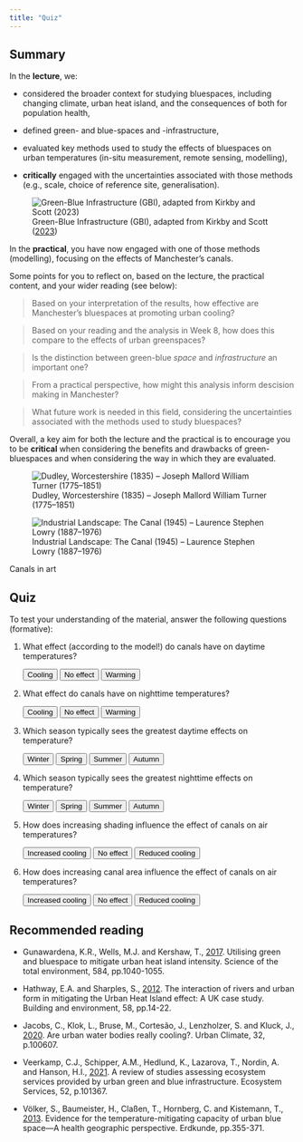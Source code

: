 ```yaml
---
title: "Quiz"
---
```


## Summary

In the **lecture**, we:

- considered the broader context for studying bluespaces, including changing climate, urban heat island, and the consequences of both for population health,

- defined green- and blue-spaces and -infrastructure,

- evaluated key methods used to study the effects of bluespaces on urban temperatures (in-situ measurement, remote sensing, modelling), 

- **critically** engaged with the uncertainties associated with those methods (e.g., scale, choice of reference site, generalisation). 

![Green-Blue Infrastructure (GBI), adapted from Kirkby and Scott ([2023](https://www.cape.ac.uk/wp-content/uploads/2023/05/GBI-Rapid-Evidence-Assessment.pdf))](images\GBI.png)

In the **practical**, you have now engaged with one of those methods (modelling), focusing on the effects of Manchester's canals. 

Some points for you to reflect on, based on the lecture, the practical content, and your wider reading (see below):

> Based on your interpretation of the results, how effective are Manchester's bluespaces at promoting urban cooling?

> Based on your reading and the analysis in Week 8, how does this compare to the effects of urban greenspaces? 

> Is the distinction between green-blue *space* and *infrastructure* an important one? 

> From a practical perspective, how might this analysis inform descision making in Manchester? 

> What future work is needed in this field, considering the uncertainties associated with the methods used to study bluespaces?

Overall, a key aim for both the lecture and the practical is to encourage you to be **critical** when considering the benefits and drawbacks of green-bluespaces and when considering the way in which they are evaluated.

::: {#fig-canals layout-ncol=2 layout-valign="bottom"}

![Dudley, Worcestershire (1835) -- Joseph Mallord William Turner (1775–1851)](images\dudley-canal.jpg)

![Industrial Landscape: The Canal (1945) -- Laurence Stephen Lowry (1887–1976)](images\industrial-landscape-the-canal.jpg)

Canals in art
:::

## Quiz

<p>To test your understanding of the material, answer the following questions (formative):</p>

<div id="quiz-container">

  <!-- Question 1 -->
  <p>1. What effect (according to the model!) do canals have on daytime temperatures?</p>
  <button onclick="checkAnswer('Cooling', 'correct', 1)">Cooling</button>
  <button onclick="checkAnswer('No effect', 'incorrect', 1)">No effect</button>
  <button onclick="checkAnswer('Warming', 'incorrect', 1)">Warming</button>
  <div id="feedback-1"></div>

  <!-- Question 2 -->
  <p>2. What effect do canals have on nighttime temperatures?</p>
  <button onclick="checkAnswer('Cooling', 'incorrect', 2)">Cooling</button>
  <button onclick="checkAnswer('No effect', 'incorrect', 2)">No effect</button>
  <button onclick="checkAnswer('Warming', 'correct', 2)">Warming</button>
  <div id="feedback-2"></div>

  <!-- Question 3 -->
  <p>3. Which season typically sees the greatest daytime effects on temperature?</p>
  <button onclick="checkAnswer('Winter', 'incorrect', 3)">Winter</button>
  <button onclick="checkAnswer('Spring', 'correct', 3)">Spring</button>
  <button onclick="checkAnswer('Summer', 'incorrect', 3)">Summer</button>
  <button onclick="checkAnswer('Autumn', 'incorrect', 3)">Autumn</button>
  <div id="feedback-3"></div>

  <!-- Question 4 -->
  <p>4. Which season typically sees the greatest nighttime effects on temperature?</p>
  <button onclick="checkAnswer('Winter', 'incorrect', 4)">Winter</button>
  <button onclick="checkAnswer('Spring', 'incorrect', 4)">Spring</button>
  <button onclick="checkAnswer('Summer', 'correct', 4)">Summer</button>
  <button onclick="checkAnswer('Autumn', 'incorrect', 4)">Autumn</button>
  <div id="feedback-4"></div>

  <!-- Question 5 -->
  <p>5. How does increasing shading influence the effect of canals on air temperatures? </p>
  <button onclick="checkAnswer('Increased cooling', 'incorrect', 5)">Increased cooling</button>
  <button onclick="checkAnswer('No effect', 'incorrect', 5)">No effect</button>
  <button onclick="checkAnswer('Reduced cooling', 'correct', 5)">Reduced cooling</button>
  <div id="feedback-5"></div>

  <!-- Question 6 -->
  <p>6. How does increasing canal area influence the effect of canals on air temperatures? </p>
  <button onclick="checkAnswer('Increased cooling', 'correct', 6)">Increased cooling</button>
  <button onclick="checkAnswer('No effect', 'incorrect', 6)">No effect</button>
  <button onclick="checkAnswer('Reduced cooling', 'incorrect', 6)">Reduced cooling</button>
  <div id="feedback-6"></div>

</div>

<script>
  // Function to check answer and provide feedback
  function checkAnswer(answer, status, questionNumber) {
    const feedbackElement = document.getElementById('feedback-' + questionNumber);
    const buttons = event.target.parentElement.querySelectorAll('button');

    if (status === 'correct') {
      alert('Correct answer!');
      feedbackElement.innerHTML = 'You got it right!';
      // Disable the buttons once the correct answer is selected
      buttons.forEach(button => button.disabled = true);
    } else {
      alert('Incorrect, try again!');
      feedbackElement.innerHTML = 'Sorry, that\'s incorrect. Try again!';
      // Keep the buttons visible for another attempt
      buttons.forEach(button => button.disabled = false);
    }
  }
</script>

## Recommended reading

- Gunawardena, K.R., Wells, M.J. and Kershaw, T., [2017](https://doi.org/10.1016/j.scitotenv.2017.01.158). Utilising green and bluespace to mitigate urban heat island intensity. Science of the total environment, 584, pp.1040-1055.

- Hathway, E.A. and Sharples, S., [2012](https://doi.org/10.1016/j.buildenv.2012.06.013). The interaction of rivers and urban form in mitigating the Urban Heat Island effect: A UK case study. Building and environment, 58, pp.14-22.

- Jacobs, C., Klok, L., Bruse, M., Cortesão, J., Lenzholzer, S. and Kluck, J., [2020](https://doi.org/10.1016/j.uclim.2020.100607). Are urban water bodies really cooling?. Urban Climate, 32, p.100607.

- Veerkamp, C.J., Schipper, A.M., Hedlund, K., Lazarova, T., Nordin, A. and Hanson, H.I., [2021](https://doi.org/10.1016/j.ecoser.2021.101367). A review of studies assessing ecosystem services provided by urban green and blue infrastructure. Ecosystem Services, 52, p.101367.

- Völker, S., Baumeister, H., Claßen, T., Hornberg, C. and Kistemann, T., [2013](https://www.jstor.org/stable/23595377). Evidence for the temperature-mitigating capacity of urban blue space—A health geographic perspective. Erdkunde, pp.355-371.
